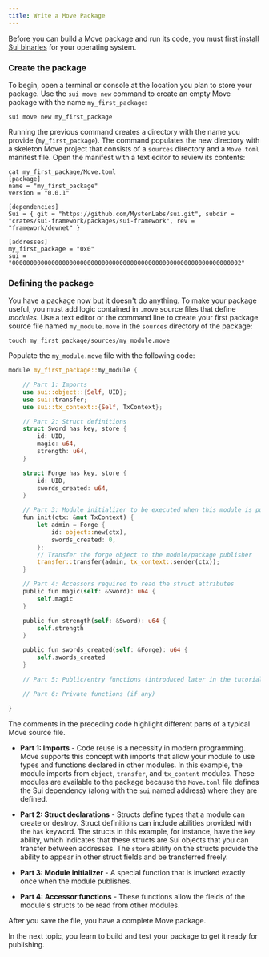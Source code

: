 ```yaml
---
title: Write a Move Package
---
```


Before you can build a Move package and run its code, you must first [install Sui binaries](../getting-started/sui-install.mdx) for your operating system.

### Create the package

To begin, open a terminal or console at the location you plan to store your package. Use the `sui move new` command to create an empty Move package with the name `my_first_package`:

``` shell
sui move new my_first_package
```

Running the previous command creates a directory with the name you provide (`my_first_package`). The command populates the new directory with a skeleton Move project that consists of a `sources` directory and a `Move.toml` manifest file. Open the manifest with a text editor to review its contents:

```shell
cat my_first_package/Move.toml
[package]
name = "my_first_package"
version = "0.0.1"

[dependencies]
Sui = { git = "https://github.com/MystenLabs/sui.git", subdir = "crates/sui-framework/packages/sui-framework", rev = "framework/devnet" }

[addresses]
my_first_package = "0x0"
sui = "0000000000000000000000000000000000000000000000000000000000000002"
```

### Defining the package

You have a package now but it doesn't do anything. To make your package useful, you must add logic contained in `.move` source files that define *modules*. Use a text editor or the command line to create your first package source file named `my_module.move` in the `sources` directory of the package:

``` shell
touch my_first_package/sources/my_module.move
```

Populate the `my_module.move` file with the following code:

```rust
module my_first_package::my_module {

    // Part 1: Imports
    use sui::object::{Self, UID};
    use sui::transfer;
    use sui::tx_context::{Self, TxContext};

    // Part 2: Struct definitions
    struct Sword has key, store {
        id: UID,
        magic: u64,
        strength: u64,
    }

    struct Forge has key, store {
        id: UID,
        swords_created: u64,
    }

    // Part 3: Module initializer to be executed when this module is published
    fun init(ctx: &mut TxContext) {
        let admin = Forge {
            id: object::new(ctx),
            swords_created: 0,
        };
        // Transfer the forge object to the module/package publisher
        transfer::transfer(admin, tx_context::sender(ctx));
    }

    // Part 4: Accessors required to read the struct attributes
    public fun magic(self: &Sword): u64 {
        self.magic
    }

    public fun strength(self: &Sword): u64 {
        self.strength
    }

    public fun swords_created(self: &Forge): u64 {
        self.swords_created
    }

    // Part 5: Public/entry functions (introduced later in the tutorial)

    // Part 6: Private functions (if any)

}
```

The comments in the preceding code highlight different parts of a typical Move source file. 

* **Part 1: Imports** - Code reuse is a necessity in modern programming. Move supports this concept with imports that allow your module to use types and functions declared in other modules. In this example, the module imports from `object`, `transfer`, and `tx_content` modules. These modules are available to the package because the `Move.toml` file defines the Sui dependency (along with the `sui` named address) where they are defined.

* **Part 2: Struct declarations** - Structs define types that a module can create or destroy. Struct definitions can include abilities provided with the `has` keyword. The structs in this example, for instance, have the `key` ability, which indicates that these structs are Sui objects that you can transfer between addresses. The `store` ability on the structs provide the ability to appear in other struct fields and be transferred freely.

* **Part 3: Module initializer** - A special function that is invoked exactly once when the module publishes.
    
* **Part 4: Accessor functions** - These functions allow the fields of the module's structs to be read from other modules.

After you save the file, you have a complete Move package. 

In the next topic, you learn to build and test your package to get it ready for publishing.
